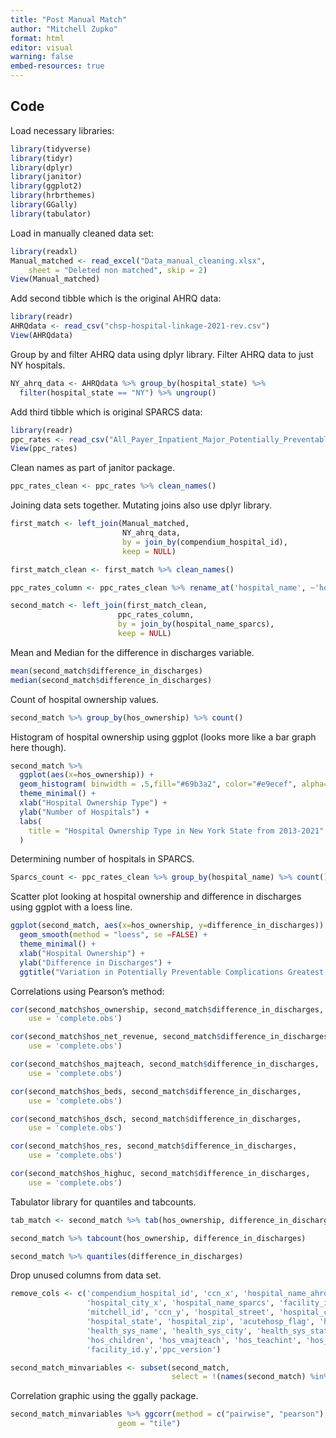 ```yaml
---
title: "Post Manual Match"
author: "Mitchell Zupko"
format: html
editor: visual
warning: false
embed-resources: true
---
```


## Code

Load necessary libraries:

```r
library(tidyverse)
library(tidyr)
library(dplyr)
library(janitor)
library(ggplot2)
library(hrbrthemes)
library(GGally)
library(tabulator)
```

Load in manually cleaned data set:

```r
library(readxl)
Manual_matched <- read_excel("Data_manual_cleaning.xlsx", 
    sheet = "Deleted non matched", skip = 2)
View(Manual_matched)
```

Add second tibble which is the original AHRQ data:

```r
library(readr)
AHRQdata <- read_csv("chsp-hospital-linkage-2021-rev.csv")
View(AHRQdata)
```

Group by and filter AHRQ data using dplyr library. Filter AHRQ data to just NY hospitals.

```r
NY_ahrq_data <- AHRQdata %>% group_by(hospital_state) %>%
  filter(hospital_state == "NY") %>% ungroup()
```

Add third tibble which is original SPARCS data:

```r
library(readr)
ppc_rates <- read_csv("All_Payer_Inpatient_Major_Potentially_Preventable_Complication__PPC__Rates_by_Hospital__SPARCS___Beginning_2013_20241001.csv")
View(ppc_rates)

```

Clean names as part of janitor package.

```r
ppc_rates_clean <- ppc_rates %>% clean_names()
```

Joining data sets together. Mutating joins also use dplyr library.

```r
first_match <- left_join(Manual_matched,
                         NY_ahrq_data,
                         by = join_by(compendium_hospital_id),
                         keep = NULL)

first_match_clean <- first_match %>% clean_names()

ppc_rates_column <- ppc_rates_clean %>% rename_at('hospital_name', ~'hospital_name_sparcs')
```

```r
second_match <- left_join(first_match_clean,
                        ppc_rates_column,
                        by = join_by(hospital_name_sparcs),
                        keep = NULL)
```

Mean and Median for the difference in discharges variable.

```r
mean(second_match$difference_in_discharges)
median(second_match$difference_in_discharges)
```

Count of hospital ownership values.

```r
second_match %>% group_by(hos_ownership) %>% count() 
```

Histogram of hospital ownership using ggplot (looks more like a bar graph here though).

```r

second_match %>%
  ggplot(aes(x=hos_ownership)) +
  geom_histogram( binwidth = .5,fill="#69b3a2", color="#e9ecef", alpha=0.9) +
  theme_minimal() +
  xlab("Hospital Ownership Type") +
  ylab("Number of Hospitals") +
  labs(
    title = "Hospital Ownership Type in New York State from 2013-2021"  
  )
```

Determining number of hospitals in SPARCS.

```r
Sparcs_count <- ppc_rates_clean %>% group_by(hospital_name) %>% count()
```

Scatter plot looking at hospital ownership and difference in discharges using ggplot with a loess line.

```r
ggplot(second_match, aes(x=hos_ownership, y=difference_in_discharges)) + geom_point() +
  geom_smooth(method = "loess", se =FALSE) +
  theme_minimal() +
  xlab("Hospital Ownership") +
  ylab("Difference in Discharges") +
  ggtitle("Variation in Potentially Preventable Complications Greatest in Non-Profits")
```

Correlations using Pearson's method:

```r
cor(second_match$hos_ownership, second_match$difference_in_discharges, 
    use = 'complete.obs')

cor(second_match$hos_net_revenue, second_match$difference_in_discharges, 
    use = 'complete.obs')

cor(second_match$hos_majteach, second_match$difference_in_discharges, 
    use = 'complete.obs')

cor(second_match$hos_beds, second_match$difference_in_discharges, 
    use = 'complete.obs')

cor(second_match$hos_dsch, second_match$difference_in_discharges, 
    use = 'complete.obs')

cor(second_match$hos_res, second_match$difference_in_discharges, 
    use = 'complete.obs')

cor(second_match$hos_highuc, second_match$difference_in_discharges, 
    use = 'complete.obs')
```

Tabulator library for quantiles and tabcounts.

```r
tab_match <- second_match %>% tab(hos_ownership, difference_in_discharges)

second_match %>% tabcount(hos_ownership, difference_in_discharges)

second_match %>% quantiles(difference_in_discharges) 
```

Drop unused columns from data set.

```r
remove_cols <- c('compendium_hospital_id', 'ccn_x', 'hospital_name_ahrq', 
                 'hospital_city_x', 'hospital_name_sparcs', 'facility_id.x',
                 'mitchell_id', 'ccn_y', 'hospital_street', 'hospital_city_y',
                 'hospital_state', 'hospital_zip', 'acutehosp_flag', 'health_sys_id',
                 'health_sys_name', 'health_sys_city', 'health_sys_state',
                 'hos_children', 'hos_vmajteach', 'hos_teachint', 'hos_highdpp',
                 'facility_id.y','ppc_version')

second_match_minvariables <- subset(second_match,
                                    select = !(names(second_match) %in% remove_cols))
```

Correlation graphic using the ggally package.

```r
second_match_minvariables %>% ggcorr(method = c("pairwise", "pearson"),
                        geom = "tile")
```
